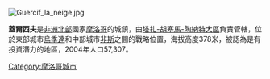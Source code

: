 [[File:Guercif_la_neige.jpg|thumb]]
{{Infobox settlement
<!--See the Table at Infobox Settlement for all fields and descriptions of usage-->
<!-- Basic info  ---------------->
|official_name          = 蓋爾西夫
|other_name             =
|native_name            =  <!-- for cities whose native name is not in English -->
|nickname               = 
|settlement_type        = 城鎮
|motto                  =
<!-- images and maps  ----------->
|image_skyline          = 
|imagesize              = 
|image_caption          = 
|image_flag             = 
|flag_size              =
|image_seal             = 
|seal_size              =
|image_map              = 
|mapsize                = 
|map_caption            = 
|pushpin_map            =
|pushpin_label_position =bottom
|pushpin_mapsize=300
|pushpin_map_caption    =
|subdivision_type       = 國家
|subdivision_name       ={{flag|Morocco}}
|subdivision_type1      =大區
|subdivision_name1      =[[塔扎-胡塞馬-陶納特大區|塔扎-胡塞馬-陶納特大區]]
|subdivision_type2      = 
|subdivision_name2      =
|subdivision_type3      = 
|subdivision_name3      = 
<!-- Politics ----------------->
|government_footnotes   =
|government_type        =
|leader_title           =
|leader_name            =
|established_title      =  <!-- Settled -->
|established_date       = 
<!-- Area    --------------------->
|area_magnitude         = 
|unit_pref                =Imperial <!--Enter: Imperial, if Imperial (metric) is desired-->
|area_footnotes           =
|area_total_km2           = 
|area_land_km2            = <!--See table @ Template:Infobox Settlement for details on automatic unit conversion-->
<!-- Population   ----------------------->
|population_as_of               = 2004
|population_footnotes           =
|population_note                =
|population_total               =57,307
|population_density_km2         =
<!-- General information  --------------->
|timezone               = [[歐洲西部時間|歐洲西部時間]] 
|utc_offset             =  +0
|timezone_DST           = [[歐洲西部夏令時間|歐洲西部夏令時間]]
|utc_offset_DST         = +1
|latd=|latm= |lats= |latNS=N
|longd=|longm=|longs=|longEW=W
|elevation_footnotes    =  <!--for references: use <ref> tags-->
|elevation_m            = 
|elevation_ft           = <!-- accord. to Google Earth-->
<!-- Area/postal codes & others -------->
|postal_code_type       =  <!-- enter ZIP code, Postcode, Post code, Postal code... -->
|postal_code            =31000
|area_code              =
|blank_name             =
|blank_info             =
|website                = 
|footnotes              = 
}}

'''蓋爾西夫'''是[[非洲北部|非洲北部]]國家[[摩洛哥|摩洛哥]]的城鎮，由[[塔扎-胡塞馬-陶納特大區|塔扎-胡塞馬-陶納特大區]]負責管轄，位於東部城市[[烏季達|烏季達]]和中部城市[[非斯|非斯]]之間的戰略位置，海拔高度378米，被認為是有投資潛力的地區，2004年人口57,307。

{{coord|34|14|N|3|22|W|display=title|region:MA_type:city_source:GNS-enwiki}}

[[Category:摩洛哥城市|Category:摩洛哥城市]]